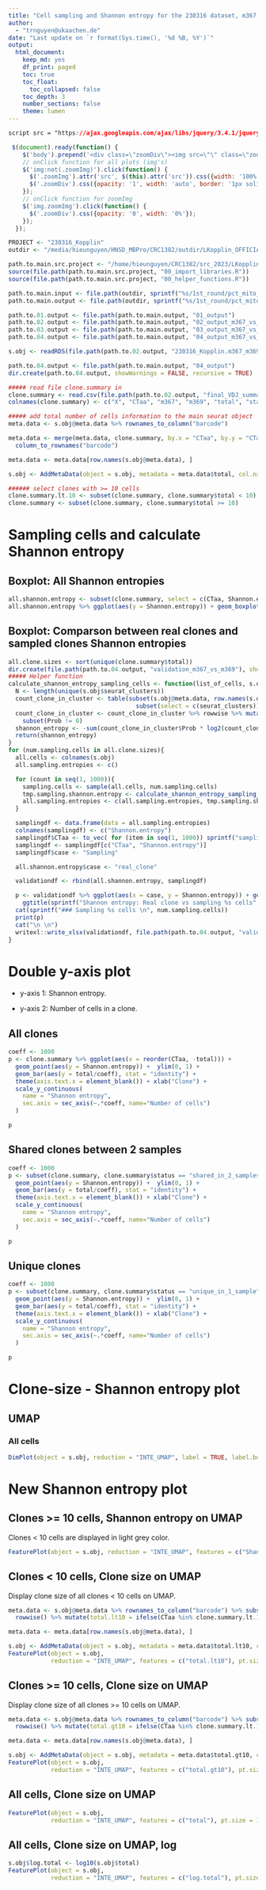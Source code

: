 ```yaml
---
title: "Cell sampling and Shannon entropy for the 230316 dataset, m367 vs m369"
author:
  - "trnguyen@ukaachen.de"
date: "Last update on `r format(Sys.time(), '%d %B, %Y')`"
output:
  html_document:
    keep_md: yes
    df_print: paged
    toc: true
    toc_float:
      toc_collapsed: false
    toc_depth: 3
    number_sections: false
    theme: lumen
---
```




```css
script src = "https://ajax.googleapis.com/ajax/libs/jquery/3.4.1/jquery.min.js"
```

```js
 $(document).ready(function() {
    $('body').prepend('<div class=\"zoomDiv\"><img src=\"\" class=\"zoomImg\"></div>');
    // onClick function for all plots (img's)
    $('img:not(.zoomImg)').click(function() {
      $('.zoomImg').attr('src', $(this).attr('src')).css({width: '100%'});
      $('.zoomDiv').css({opacity: '1', width: 'auto', border: '1px solid white', borderRadius: '5px', position: 'fixed', top: '50%', left: '50%', marginRight: '-50%', transform: 'translate(-50%, -50%)', boxShadow: '0px 0px 50px #888888', zIndex: '50', overflow: 'auto', maxHeight: '100%'});
    });
    // onClick function for zoomImg
    $('img.zoomImg').click(function() {
      $('.zoomDiv').css({opacity: '0', width: '0%'}); 
    });
  });
```


```r
PROJECT <- "230316_Kopplin"
outdir <- "/media/hieunguyen/HNSD_MBPro/CRC1382/outdir/LKopplin_OFFICIAL"

path.to.main.src.project <- "/home/hieunguyen/CRC1382/src_2023/LKopplin/230316_Kopplin"
source(file.path(path.to.main.src.project, "00_import_libraries.R"))
source(file.path(path.to.main.src.project, "00_helper_functions.R"))

path.to.main.input <- file.path(outdir, sprintf("%s/1st_round/pct_mito_10_1", PROJECT))
path.to.main.output <- file.path(outdir, sprintf("%s/1st_round/pct_mito_10_1/data_analysis", PROJECT))

path.to.01.output <- file.path(path.to.main.output, "01_output")
path.to.02.output <- file.path(path.to.main.output, "02_output_m367_vs_m369")
path.to.03.output <- file.path(path.to.main.output, "03_output_m367_vs_m369")
path.to.04.output <- file.path(path.to.main.output, "04_output_m367_vs_m369")

s.obj <- readRDS(file.path(path.to.02.output, "230316_Kopplin.m367_m369.seurat.obj.addedShannonEntropy.rds"))

path.to.04.output <- file.path(path.to.main.output, "04_output")
dir.create(path.to.04.output, showWarnings = FALSE, recursive = TRUE)
```

```r
##### read file clone.summary in
clone.summary <- read.csv(file.path(path.to.02.output, "final_VDJ_summary.csv"))
colnames(clone.summary) <- c("X", "CTaa", "m367", "m369", "total", "status", "Shannon.entropy")

##### add total number of cells information to the main seurat object
meta.data <- s.obj@meta.data %>% rownames_to_column("barcode")

meta.data <- merge(meta.data, clone.summary, by.x = "CTaa", by.y = "CTaa", all.x = TRUE) %>%
  column_to_rownames("barcode")

meta.data <- meta.data[row.names(s.obj@meta.data), ]

s.obj <- AddMetaData(object = s.obj, metadata = meta.data$total, col.name = "total")

###### select clones with >= 10 cells
clone.summary.lt.10 <- subset(clone.summary, clone.summary$total < 10)
clone.summary <- subset(clone.summary, clone.summary$total >= 10)
```

# Sampling cells and calculate Shannon entropy

## Boxplot: All Shannon entropies

```r
all.shannon.entropy <- subset(clone.summary, select = c(CTaa, Shannon.entropy))
all.shannon.entropy %>% ggplot(aes(y = Shannon.entropy)) + geom_boxplot()

```

## Boxplot: Comparson between real clones and sampled clones Shannon entropies {.tabset}

```r
all.clone.sizes <- sort(unique(clone.summary$total))
dir.create(file.path(path.to.04.output, "validation_m367_vs_m369"), showWarnings = FALSE, recursive = TRUE)
##### Helper function
calculate_shannon_entropy_sampling_cells <- function(list_of_cells, s.obj){
  N <- length(unique(s.obj$seurat_clusters))
  count_clone_in_cluster <- table(subset(s.obj@meta.data, row.names(s.obj@meta.data) %in% list_of_cells) %>%
                                    subset(select = c(seurat_clusters))) %>%  as.data.frame()
  count_clone_in_cluster <- count_clone_in_cluster %>% rowwise %>% mutate(Prob = Freq / sum(count_clone_in_cluster$Freq)) %>%
    subset(Prob != 0)
  shannon_entropy <- -sum(count_clone_in_cluster$Prob * log2(count_clone_in_cluster$Prob))/log2(N)
  return(shannon_entropy)
}
for (num.sampling.cells in all.clone.sizes){
  all.cells <- colnames(s.obj)
  all.sampling.entropies <- c()

  for (count in seq(1, 1000)){
    sampling.cells <- sample(all.cells, num.sampling.cells)
    tmp.sampling.shannon.entropy <- calculate_shannon_entropy_sampling_cells(sampling.cells, s.obj)
    all.sampling.entropies <- c(all.sampling.entropies, tmp.sampling.shannon.entropy)
  }

  samplingdf <- data.frame(data = all.sampling.entropies)
  colnames(samplingdf) <- c("Shannon.entropy")
  samplingdf$CTaa <- to_vec( for (item in seq(1, 1000)) sprintf("sampling_%s", item))
  samplingdf <- samplingdf[c("CTaa", "Shannon.entropy")]
  samplingdf$case <- "Sampling"

  all.shannon.entropy$case <- "real_clone"

  validationdf <- rbind(all.shannon.entropy, samplingdf)

  p <- validationdf %>% ggplot(aes(x = case, y = Shannon.entropy)) + geom_boxplot() +
    ggtitle(sprintf("Shannon entropy: Real clone vs sampling %s cells", num.sampling.cells))
  cat(sprintf("### Sampling %s cells \n", num.sampling.cells))
  print(p)
  cat("\n \n")
  writexl::write_xlsx(validationdf, file.path(path.to.04.output, "validation_m367_vs_m369", sprintf("validation_Shannon_entropy_sampling_%s.4th_m367_vs_m369_Dataset.xlsx", num.sampling.cells)))
}
```


# Double y-axis plot

- y-axis 1: Shannon entropy.

- y-axis 2: Number of cells in a clone.

## All clones
```r
coeff <- 1000
p <- clone.summary %>% ggplot(aes(x = reorder(CTaa, -total))) + 
  geom_point(aes(y = Shannon.entropy)) +  ylim(0, 1) +
  geom_bar(aes(y = total/coeff), stat = "identity") +  
  theme(axis.text.x = element_blank()) + xlab("Clone") +  
  scale_y_continuous(
    name = "Shannon entropy",
    sec.axis = sec_axis(~.*coeff, name="Number of cells") 
  ) 

p
```

## Shared clones between 2 samples
```r
coeff <- 1000
p <- subset(clone.summary, clone.summary$status == "shared_in_2_samples") %>% ggplot(aes(x = reorder(CTaa, -total))) + 
  geom_point(aes(y = Shannon.entropy)) +  ylim(0, 1) + 
  geom_bar(aes(y = total/coeff), stat = "identity") +  
  theme(axis.text.x = element_blank()) + xlab("Clone") +
  scale_y_continuous(
    name = "Shannon entropy",
    sec.axis = sec_axis(~.*coeff, name="Number of cells") 
  ) 

p
```

## Unique clones
```r
coeff <- 1000
p <- subset(clone.summary, clone.summary$status == "unique_in_1_sample") %>% ggplot(aes(x = reorder(CTaa, -total))) + 
  geom_point(aes(y = Shannon.entropy)) +  ylim(0, 1) +
  geom_bar(aes(y = total/coeff), stat = "identity") +  
  theme(axis.text.x = element_blank()) + xlab("Clone") +  
  scale_y_continuous(
    name = "Shannon entropy",
    sec.axis = sec_axis(~.*coeff, name="Number of cells") 
  ) 

p

```

# Clone-size - Shannon entropy plot

## UMAP 

### All cells
```r
DimPlot(object = s.obj, reduction = "INTE_UMAP", label = TRUE, label.box = TRUE, repel = TRUE, pt.size = 1, label.size = 12)
```

# New Shannon entropy plot

## Clones >= 10 cells, Shannon entropy on UMAP

Clones < 10 cells are displayed in light grey color. 

```r
FeaturePlot(object = s.obj, reduction = "INTE_UMAP", features = c("Shannon.entropy"), pt.size = 1) + scale_color_gradient(low = "#FFFF00", high = "#FF0000", na.value = "lightgray") + ggtitle("")

```


## Clones < 10 cells, Clone size on UMAP
Display clone size of all clones < 10 cells on UMAP. 

```r
meta.data <- s.obj@meta.data %>% rownames_to_column("barcode") %>% subset(select = c(barcode, CTaa, total)) %>%
  rowwise() %>% mutate(total.lt10 = ifelse(CTaa %in% clone.summary.lt.10$CTaa == TRUE, total, NA)) %>% column_to_rownames("barcode")

meta.data <- meta.data[row.names(s.obj@meta.data), ]

s.obj <- AddMetaData(object = s.obj, metadata = meta.data$total.lt10, col.name = "total.lt10")
FeaturePlot(object = s.obj, 
            reduction = "INTE_UMAP", features = c("total.lt10"), pt.size = 1) + scale_color_gradient(low = "#FFFF00", high = "#008b00", na.value = "lightgray") + ggtitle("")
```

## Clones >= 10 cells, Clone size on UMAP
Display clone size of all clones >= 10 cells on UMAP. 

```r
meta.data <- s.obj@meta.data %>% rownames_to_column("barcode") %>% subset(select = c(barcode, CTaa, total)) %>%
  rowwise() %>% mutate(total.gt10 = ifelse(CTaa %in% clone.summary.lt.10$CTaa == FALSE, total, NA)) %>% column_to_rownames("barcode")

meta.data <- meta.data[row.names(s.obj@meta.data), ]

s.obj <- AddMetaData(object = s.obj, metadata = meta.data$total.gt10, col.name = "total.gt10")
FeaturePlot(object = s.obj, 
            reduction = "INTE_UMAP", features = c("total.gt10"), pt.size = 1) + scale_color_gradient(low = "#FFFF00", high = "#008b00", na.value = "lightgray") + ggtitle("")
```

## All cells, Clone size on UMAP

```r
FeaturePlot(object = s.obj, 
            reduction = "INTE_UMAP", features = c("total"), pt.size = 1) + scale_color_gradient(low = "#FFFF00", high = "#008b00", na.value = "lightgray") + ggtitle("")
```

## All cells, Clone size on UMAP, log

```r
s.obj$log.total <- log10(s.obj$total)
FeaturePlot(object = s.obj, 
            reduction = "INTE_UMAP", features = c("log.total"), pt.size = 1) + scale_color_gradient(low = "#FFFF00", high = "#008b00", na.value = "lightgray") + ggtitle("")
```

```r
```


